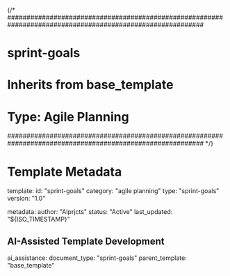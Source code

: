 {/* 
###########################################################################################################
# sprint-goals
# Inherits from base_template
# Type: Agile Planning
###########################################################################################################
*/}

# Template Metadata
template:
  id: "sprint-goals"
  category: "agile planning"
  type: "sprint-goals"
  version: "1.0"

metadata:
  author: "AIprjcts"
  status: "Active"
  last_updated: "${ISO_TIMESTAMP}"

## AI-Assisted Template Development
ai_assistance:
  document_type: "sprint-goals"
  parent_template: "base_template"
